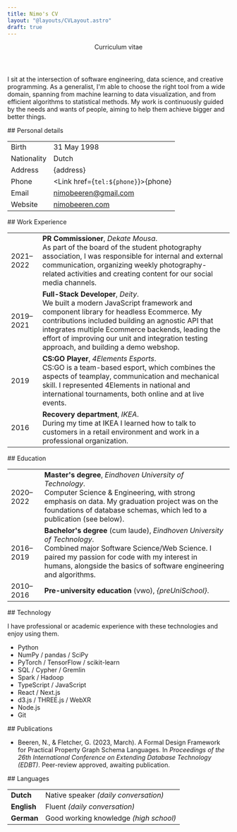 ```yaml
---
title: Nimo's CV
layout: "@layouts/CVLayout.astro"
draft: true
---
```




<header class="not-prose mb-16 break-inside-avoid">
  <div class="mb-2 flex justify-between">
    <NimoBeeren />
    <Picture
      class="rounded-full shadow-glow-lg md:shadow-glow-xl"
      src="/me.jpg"
      alt="Nimo smiling at the camera"
      sizes="(max-width: 767.9px) 144px, (min-width: 768px) 192px"
      widths={[144, 144 * 2, 192, 192 * 2]}
      aspectRatio="1:1"
    />
  </div>
  <p class="font-serif text-3xl italic text-neutral-600">Curriculum vitae</p>
</header>

I sit at the intersection of software engineering, data science, and creative programming. As a generalist, I'm able to choose the right tool from a wide domain, spanning from machine learning to data visualization, and from efficient algorithms to statistical methods. My work is continuously guided by the needs and wants of people, aiming to help them achieve bigger and better things.

<section class="break-inside-avoid">
## Personal details

|             |                                                     |
| ----------- | --------------------------------------------------- |
| Birth       | 31 May 1998                                         |
| Nationality | Dutch                                               |
| Address     | {address}                                           |
| Phone       | <Link href={`tel:${phone}`}>{phone}</Link>          |
| Email       | [nimobeeren@gmail.com](mailto:nimobeeren@gmail.com) |
| Website     | [nimobeeren.com](https://nimobeeren.com)            |

</section>

<section class="break-inside-avoid">
## Work Experience

|           |                                                                                                                                                                                                                                                                                                                                       |
| --------- | ------------------------------------------------------------------------------------------------------------------------------------------------------------------------------------------------------------------------------------------------------------------------------------------------------------------------------------- |
| 2021–2022 | **PR Commissioner**, _Dekate Mousa_. <br/> As part of the board of the student photography association, I was responsible for internal and external communication, organizing weekly photography-related activities and creating content for our social media channels.                                                               |
| 2019–2021 | **Full-Stack Developer**, _Deity_. <br/> We built a modern JavaScript framework and component library for headless Ecommerce. My contributions included building an agnostic API that integrates multiple Ecommerce backends, leading the effort of improving our unit and integration testing approach, and building a demo webshop. |
| 2019      | **CS:GO Player**, _4Elements Esports_. <br/> CS:GO is a team-based esport, which combines the aspects of teamplay, communication and mechanical skill. I represented 4Elements in national and international tournaments, both online and at live events.                                                                             |
| 2016      | **Recovery department**, _IKEA_. <br/> During my time at IKEA I learned how to talk to customers in a retail environment and work in a professional organization.                                                                                                                                                                     |

</section>

<section class="break-inside-avoid">
## Education

|           |                                                                                                                                                                                                                                                   |
| --------- | ------------------------------------------------------------------------------------------------------------------------------------------------------------------------------------------------------------------------------------------------- |
| 2020–2022 | **Master's degree**, _Eindhoven University of Technology_. <br/> Computer Science & Engineering, with strong emphasis on data. My graduation project was on the foundations of database schemas, which led to a publication (see below).          |
| 2016–2019 | **Bachelor's degree** (cum laude), _Eindhoven University of Technology_. <br/> Combined major Software Science/Web Science. I paired my passion for code with my interest in humans, alongside the basics of software engineering and algorithms. |
| 2010–2016 | **Pre-university education** (vwo), _{preUniSchool}_.                                                                                                                                                                                             |

</section>

<section class="break-inside-avoid">
## Technology

I have professional or academic experience with these technologies and enjoy using them.

<ul class="flex max-h-80 flex-col flex-wrap">
  <li>Python</li>
  <li>NumPy / pandas / SciPy</li>
  <li>PyTorch / TensorFlow / scikit-learn</li>
  <li>SQL / Cypher / Gremlin</li>
  <li>Spark / Hadoop</li>
  <li>TypeScript / JavaScript</li>
  <li>React / Next.js</li>
  <li>d3.js / THREE.js / WebXR</li>
  <li>Node.js</li>
  <li>Git</li>
</ul>

</section>

<section class="break-inside-avoid">
## Publications

- Beeren, N., & Fletcher, G. (2023, March). A Formal Design Framework for Practical Property Graph Schema Languages. In _Proceedings of the 26th International Conference on Extending Database Technology (EDBT)_. Peer-review approved, awaiting publication.

</section>

<section class="break-inside-avoid">
## Languages

|             |                                        |
| ----------- | -------------------------------------- |
| **Dutch**   | Native speaker _(daily conversation)_  |
| **English** | Fluent _(daily conversation)_          |
| **German**  | Good working knowledge _(high school)_ |

</section>

